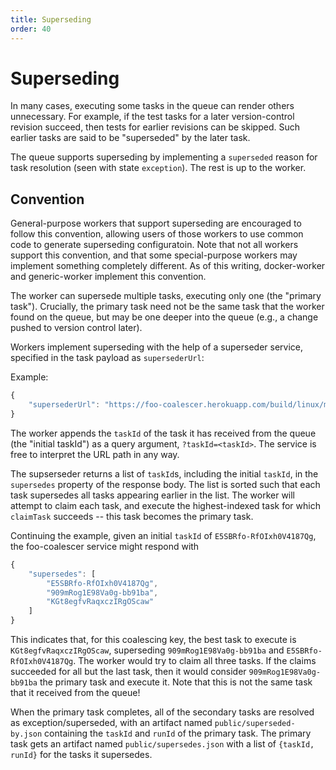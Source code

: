 ---
title: Superseding
order: 40
---

# Superseding

In many cases, executing some tasks in the queue can render others unnecessary.
For example, if the test tasks for a later version-control revision succeed, then tests for earlier revisions can be skipped.
Such earlier tasks are said to be "superseded" by the later task.

The queue supports superseding by implementing a `superseded` reason for task resolution (seen with state `exception`).
The rest is up to the worker.

## Convention

General-purpose workers that support superseding are encouraged to follow this convention, allowing users of those workers to use common code to generate superseding configuratoin.
Note that not all workers support this convention, and that some special-purpose workers may implement something completely different.
As of this writing, docker-worker and generic-worker implement this convention.

The worker can supersede multiple tasks, executing only one (the "primary task").
Crucially, the primary task need not be the same task that the worker found on the queue, but may be one deeper into the queue (e.g., a change pushed to version control later).

Workers implement superseding with the help of a superseder service, specified in the task payload as `supersederUrl`:

Example:

```js
{
    "supersederUrl": "https://foo-coalescer.herokuapp.com/build/linux/master"
}
```

The worker appends the `taskId` of the task it has received from the queue (the "initial taskId") as a query argument, `?taskId=<taskId>`.
The service is free to interpret the URL path in any way.

The supserseder returns a list of `taskId`s, including the initial `taskId`, in the `supersedes` property of the response body.
The list is sorted such that each task supersedes all tasks appearing earlier in the list.
The worker will attempt to claim each task, and execute the highest-indexed task for which `claimTask` succeeds -- this task becomes the primary task.

Continuing the example, given an initial `taskId` of `E5SBRfo-RfOIxh0V4187Qg`, the foo-coalescer service might respond with

```js
{
    "supersedes": [
        "E5SBRfo-RfOIxh0V4187Qg",
        "909mRog1E98Va0g-bb91ba",
        "KGt8egfvRaqxczIRgOScaw"
    ]
}
```

This indicates that, for this coalescing key, the best task to execute is `KGt8egfvRaqxczIRgOScaw`, superseding `909mRog1E98Va0g-bb91ba` and `E5SBRfo-RfOIxh0V4187Qg`.
The worker would try to claim all three tasks.
If the claims succeeded for all but the last task, then it would consider `909mRog1E98Va0g-bb91ba` the primary task and execute it.
Note that this is not the same task that it received from the queue!

When the primary task completes, all of the secondary tasks are resolved as exception/superseded, with an artifact named `public/superseded-by.json` containing the `taskId` and `runId` of the primary task.
The primary task gets an artifact named `public/supersedes.json` with a list of `{taskId, runId}` for the tasks it supersedes.
